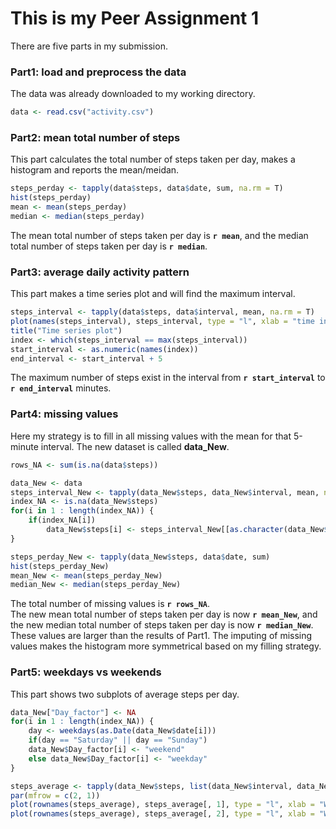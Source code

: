 This is my Peer Assignment 1 
============================

There are five parts in my submission.

### Part1: load and preprocess the data

The data was already downloaded to my working directory.

```r
data <- read.csv("activity.csv")
```

### Part2: mean total number of steps

This part calculates the total number of steps taken per day, makes a histogram and reports the mean/meidan.

```r
steps_perday <- tapply(data$steps, data$date, sum, na.rm = T)
hist(steps_perday)
mean <- mean(steps_perday)
median <- median(steps_perday)
```

The mean total number of steps taken per day is **`r mean`**,
and the median total number of steps taken per day is **`r median`**.

### Part3: average daily activity pattern

This part makes a time series plot and will find the maximum interval.

```r
steps_interval <- tapply(data$steps, data$interval, mean, na.rm = T)
plot(names(steps_interval), steps_interval, type = "l", xlab = "time interval", ylab = "average steps taken")
title("Time series plot")
index <- which(steps_interval == max(steps_interval))
start_interval <- as.numeric(names(index))
end_interval <- start_interval + 5
```

The maximum number of steps exist in the interval from **`r start_interval`** to **`r end_interval`** minutes.

### Part4: missing values

Here my strategy is to fill in all missing values with the mean for that 5-minute interval.
The new dataset is called **data_New**.

```r
rows_NA <- sum(is.na(data$steps))

data_New <- data
steps_interval_New <- tapply(data_New$steps, data_New$interval, mean, na.rm = T)
index_NA <- is.na(data_New$steps)
for(i in 1 : length(index_NA)) {
    if(index_NA[i])
        data_New$steps[i] <- steps_interval_New[[as.character(data_New$interval[i])]]
}

steps_perday_New <- tapply(data_New$steps, data$date, sum)
hist(steps_perday_New)
mean_New <- mean(steps_perday_New)
median_New <- median(steps_perday_New)
```

The total number of missing values is **`r rows_NA`**.  
The new mean total number of steps taken per day is now **`r mean_New`**,
and the new median total number of steps taken per day is now **`r median_New`**.  
These values are larger than the results of Part1. The imputing of missing values makes the histogram more symmetrical based on my filling strategy.

### Part5: weekdays vs weekends

This part shows two subplots of average steps per day. 

```r
data_New["Day_factor"] <- NA
for(i in 1 : length(index_NA)) {
    day <- weekdays(as.Date(data_New$date[i]))
    if(day == "Saturday" || day == "Sunday")
    data_New$Day_factor[i] <- "weekend"
    else data_New$Day_factor[i] <- "weekday"
}

steps_average <- tapply(data_New$steps, list(data_New$interval, data_New$Day_factor), mean)
par(mfrow = c(2, 1))
plot(rownames(steps_average), steps_average[, 1], type = "l", xlab = "Weekdays", ylab = "Average steps taken")
plot(rownames(steps_average), steps_average[, 2], type = "l", xlab = "Weekends", ylab = "Average steps taken")
```
